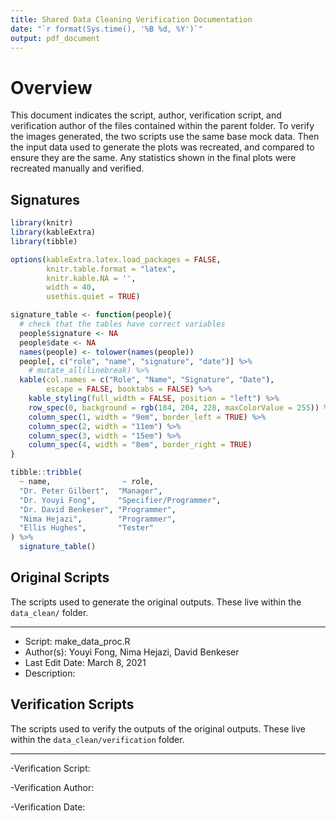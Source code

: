 ```yaml
---
title: Shared Data Cleaning Verification Documentation
date: "`r format(Sys.time(), '%B %d, %Y')`"
output: pdf_document
---
```


# Overview

This document indicates the script, author, verification script, and verification author of the files contained within the parent folder. To verify the images generated, the two scripts use the same base mock data. Then the input data used to generate the plots was recreated, and compared to ensure they are the same. Any statistics shown in the final plots were recreated manually and verified.

## Signatures

```r
library(knitr)
library(kableExtra)
library(tibble)

options(kableExtra.latex.load_packages = FALSE, 
        knitr.table.format = "latex",
        knitr.kable.NA = '',
        width = 40,
        usethis.quiet = TRUE)

signature_table <- function(people){
  # check that the tables have correct variables
  people$signature <- NA
  people$date <- NA
  names(people) <- tolower(names(people))
  people[, c("role", "name", "signature", "date")] %>% 
    # mutate_all(linebreak) %>% 
  kable(col.names = c("Role", "Name", "Signature", "Date"),
        escape = FALSE, booktabs = FALSE) %>% 
    kable_styling(full_width = FALSE, position = "left") %>% 
    row_spec(0, background = rgb(184, 204, 228, maxColorValue = 255)) %>% 
    column_spec(1, width = "9em", border_left = TRUE) %>% 
    column_spec(2, width = "11em") %>% 
    column_spec(3, width = "15em") %>% 
    column_spec(4, width = "8em", border_right = TRUE)
}

tibble::tribble(
  ~ name,                ~ role,
  "Dr. Peter Gilbert",  "Manager",
  "Dr. Youyi Fong",     "Specifier/Programmer",
  "Dr. David Benkeser", "Programmer",
  "Nima Hejazi",        "Programmer",
  "Ellis Hughes",       "Tester" 
) %>% 
  signature_table()

```

##

## Original Scripts

The scripts used to generate the original outputs. These live within the `data_clean/` folder.

----

- Script: make_data_proc.R
- Author(s): Youyi Fong, Nima Hejazi, David Benkeser
- Last Edit Date: March 8, 2021
- Description: 


## Verification Scripts

The scripts used to verify the outputs of the original outputs. These live within the `data_clean/verification` folder.

----

-Verification Script:

-Verification Author:

-Verification Date: